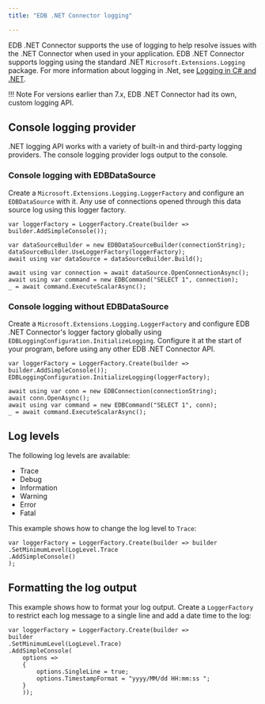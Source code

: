 ```yaml
---
title: "EDB .NET Connector logging"

---
```


<div id="advanced_server_net_connector_logging" class="registered_link"></div>

EDB .NET Connector supports the use of logging to help resolve issues with the .NET Connector when used in your application. EDB .NET Connector supports logging using the standard .NET `Microsoft.Extensions.Logging` package. For more information about logging in .Net, see [Logging in C# and .NET](https://learn.microsoft.com/en-us/dotnet/core/extensions/logging?tabs=command-line).

!!! Note
    For versions earlier than 7.x, EDB .NET Connector had its own, custom logging API.

## Console logging provider

.NET logging API works with a variety of built-in and third-party logging providers. The console logging provider logs output to the console.

### Console logging with EDBDataSource

Create a `Microsoft.Extensions.Logging.LoggerFactory` and configure an `EDBDataSource` with it. Any use of connections opened through this data source log using this logger factory.

```text
var loggerFactory = LoggerFactory.Create(builder => builder.AddSimpleConsole());

var dataSourceBuilder = new EDBDataSourceBuilder(connectionString);
dataSourceBuilder.UseLoggerFactory(loggerFactory);
await using var dataSource = dataSourceBuilder.Build();

await using var connection = await dataSource.OpenConnectionAsync();
await using var command = new EDBCommand("SELECT 1", connection);
_ = await command.ExecuteScalarAsync();
```

### Console logging without EDBDataSource

Create a `Microsoft.Extensions.Logging.LoggerFactory` and configure EDB .NET Connector's logger factory globally using `EDBLoggingConfiguration.InitializeLogging`. Configure it at the start of your program, before using any other EDB .NET Connector API.

```text
var loggerFactory = LoggerFactory.Create(builder => builder.AddSimpleConsole());
EDBLoggingConfiguration.InitializeLogging(loggerFactory);

await using var conn = new EDBConnection(connectionString);
await conn.OpenAsync();
await using var command = new EDBCommand("SELECT 1", conn);
_ = await command.ExecuteScalarAsync();
```

## Log levels

The following log levels are available:

-   Trace
-   Debug
-   Information
-   Warning
-   Error
-   Fatal

This example shows how to change the log level to `Trace`:

```text
var loggerFactory = LoggerFactory.Create(builder => builder
.SetMinimumLevel(LogLevel.Trace
.AddSimpleConsole()
);
```

## Formatting the log output

This example shows how to format your log output. Create a `LoggerFactory` to restrict each log message to a single line and add a date time to the log:

```text
var loggerFactory = LoggerFactory.Create(builder =>
builder
.SetMinimumLevel(LogLevel.Trace)
.AddSimpleConsole(
	options =>
	{
		options.SingleLine = true;
		options.TimestampFormat = "yyyy/MM/dd HH:mm:ss ";
	}
	));
```